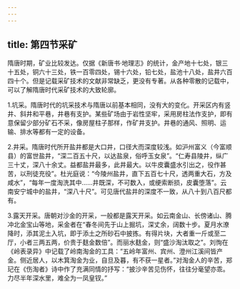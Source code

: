 ```yaml
---
---
---
```

title: 第四节采矿
---







隋唐时期，矿业比较发达。仅据《新唐书·地理志》的统计，金产地十七处，银三十五处，铜六十三处，铁一百零四处，锡十六处，铅七处，盐池十八处，盐井六百四十个。但是记载采矿技术的文献非常缺乏，更没有专著。从各种零散的记载中，可以了解隋唐时代采矿技术的大致轮廓。

1.坑采。隋唐时代的坑采技术与隋唐以前基本相同，没有大的变化。开采区内有竖井、斜井和平巷，井巷有支护。某些矿场由于岩性坚牢，采用房柱法作支护，即有意保留少部分矿石不采，像房屋柱子那样，作矿井支护。井巷的通风、照明、运输、排水等都有一定的设备。

2.井采。隋唐时代所开盐井都是大口井，口径大而深度较浅。如沪州富义（今富顺县）的富世盐井，“深二百五十尺，以达盐泉，俗呼玉女泉”。“仁寿县陵井，纵广三十丈，深八十余丈。益都盐井最多，此井最大。以牛皮囊盛水引出之，役作甚苦，以刑徒充役”。杜光庭说：“今陵州盐井，直下五百七十尺，透两重大石，方及咸水”，“每年一度淘洗其中……井既深，不可数入，或绠索断损，皮囊堕落”。云南安宁城中的盐井，“深八十尺”。可见唐代盐井的深度不一致，从八十到八百尺都有。

3.露天开采。唐朝对沙金的开采，一般都是露天开采。如云南金山、长傍诸山、腾冲北金宝山等地，采金者在“春冬间先于山上掘坑，深丈余，阔数十步。夏月水潦降时，添其泥土入坑，即于添土之所砂石中披拣。有得片块，大者重一斤或至二厅，小者三两五两，价贵于麸金数倍”。而丽水麸金，则“盛沙淘汰取之”。刘恂在《岭表录异》中记载了岭南淘金的工具：“五岭年富州、宾州、澄州江溪间皆产金。侧近居人，以木箕淘金为业，自旦及暮，有不获一星者。”对淘金人的辛苦，郑玘在《伤淘者》诗中作了充满同情的抒写：“披沙辛苦见伤怀，往往分毫望亦乖。力尽半年深水里，难全为一凤皇钗。”